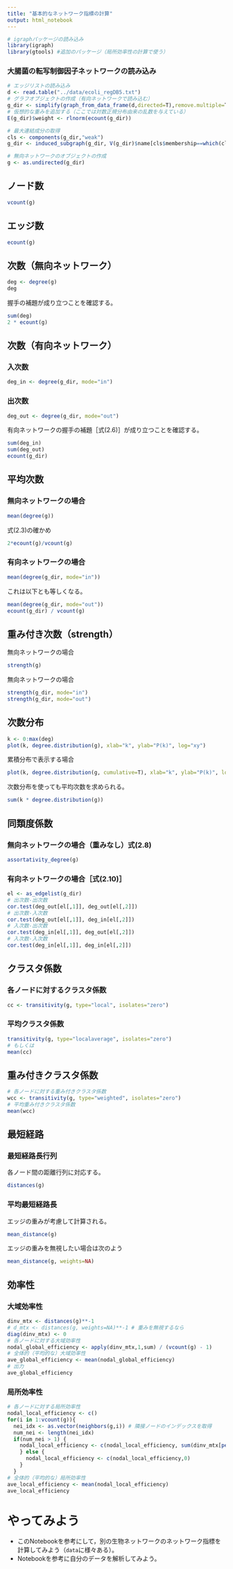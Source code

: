 ---
title: "基本的なネットワーク指標の計算"
output: html_notebook
---

```{r}
# igraphパッケージの読み込み
library(igraph)
library(gtools) #追加のパッケージ（局所効率性の計算で使う）
```

### 大腸菌の転写制御因子ネットワークの読み込み
```{r}
# エッジリストの読み込み
d <- read.table("../data/ecoli_regDB5.txt")
# グラフオブジェクトの作成（有向ネットワークで読み込む）
g_dir <- simplify(graph_from_data_frame(d,directed=T),remove.multiple=T,remove.loops=T)
# 仮想的な重みを追加する（ここでは対数正規分布由来の乱数を与えている）
E(g_dir)$weight <- rlnorm(ecount(g_dir))

# 最大連結成分の取得
cls <- components(g_dir,"weak")
g_dir <- induced_subgraph(g_dir, V(g_dir)$name[cls$membership==which(cls$csize==max(cls$csize))[[1]]])

# 無向ネットワークのオブジェクトの作成
g <- as.undirected(g_dir)
```

## ノード数
```{r}
vcount(g)
```

## エッジ数
```{r}
ecount(g)
```

## 次数（無向ネットワーク）
```{r}
deg <- degree(g)
deg
```

握手の補題が成り立つことを確認する。
```{r}
sum(deg)
2 * ecount(g)
```

## 次数（有向ネットワーク）
### 入次数
```{r}
deg_in <- degree(g_dir, mode="in")
```

### 出次数
```{r}
deg_out <- degree(g_dir, mode="out")
```

有向ネットワークの握手の補題［式(2.6)］が成り立つことを確認する。
```{r}
sum(deg_in)
sum(deg_out)
ecount(g_dir)
```

## 平均次数
### 無向ネットワークの場合
```{r}
mean(degree(g))
```

式(2.3)の確かめ
```{r}
2*ecount(g)/vcount(g)
```

### 有向ネットワークの場合
```{r}
mean(degree(g_dir, mode="in"))
```

これは以下とも等しくなる。
```{r}
mean(degree(g_dir, mode="out"))
ecount(g_dir) / vcount(g)
```

## 重み付き次数（strength）
無向ネットワークの場合
```{r}
strength(g)
```

無向ネットワークの場合
```{r}
strength(g_dir, mode="in")
strength(g_dir, mode="out")
```

## 次数分布
```{r}
k <- 0:max(deg)
plot(k, degree.distribution(g), xlab="k", ylab="P(k)", log="xy")
```

累積分布で表示する場合
```{r}
plot(k, degree.distribution(g, cumulative=T), xlab="k", ylab="P(k)", log="xy")
```

次数分布を使っても平均次数を求められる。
```{r}
sum(k * degree.distribution(g))
```


## 同類度係数
### 無向ネットワークの場合（重みなし）式(2.8)
```{r}
assortativity_degree(g)
```

### 有向ネットワークの場合［式(2.10)］
```{r}
el <- as_edgelist(g_dir)
# 出次数-出次数
cor.test(deg_out[el[,1]], deg_out[el[,2]])
# 出次数-入次数
cor.test(deg_out[el[,1]], deg_in[el[,2]])
# 入次数-出次数
cor.test(deg_in[el[,1]], deg_out[el[,2]])
# 入次数-入次数
cor.test(deg_in[el[,1]], deg_in[el[,2]])
```

## クラスタ係数
### 各ノードに対するクラスタ係数
```{r}
cc <- transitivity(g, type="local", isolates="zero")
```

### 平均クラスタ係数
```{r}
transitivity(g, type="localaverage", isolates="zero")
# もしくは
mean(cc)
```

## 重み付きクラスタ係数
```{r}
# 各ノードに対する重み付きクラスタ係数
wcc <- transitivity(g, type="weighted", isolates="zero")
# 平均重み付きクラスタ係数
mean(wcc)
```

## 最短経路
### 最短経路長行列
各ノード間の距離行列に対応する。
```{r}
distances(g)
```

### 平均最短経路長
エッジの重みが考慮して計算される。
```{r}
mean_distance(g)
```
エッジの重みを無視したい場合は次のよう

```{r}
mean_distance(g, weights=NA)
```

## 効率性
### 大域効率性
```{r}
dinv_mtx <- distances(g)**-1
# d_mtx <- distances(g, weights=NA)**-1 # 重みを無視するなら
diag(dinv_mtx) <- 0
# 各ノードに対する大域効率性
nodal_global_efficiency <- apply(dinv_mtx,1,sum) / (vcount(g) - 1)
# 全体的（平均的な）大域効率性
ave_global_efficiency <- mean(nodal_global_efficiency)
# 出力
ave_global_efficiency
```

### 局所効率性
```{r}
# 各ノードに対する局所効率性
nodal_local_efficiency <- c()
for(i in 1:vcount(g)){
  nei_idx <- as.vector(neighbors(g,i)) # 隣接ノードのインデックスを取得
  num_nei <- length(nei_idx)
  if(num_nei > 1) {
    nodal_local_efficiency <- c(nodal_local_efficiency, sum(dinv_mtx[permutations(num_nei,2,nei_idx)]) / num_nei / (num_nei - 1))
    } else {
      nodal_local_efficiency <- c(nodal_local_efficiency,0)
    }
  }
# 全体的（平均的な）局所効率性
ave_local_efficiency <- mean(nodal_local_efficiency)
ave_local_efficiency
```

# やってみよう
  + このNotebookを参考にして，別の生物ネットワークのネットワーク指標を計算してみよう（``data``に様々ある）。
  + Notebookを参考に自分のデータを解析してみよう。